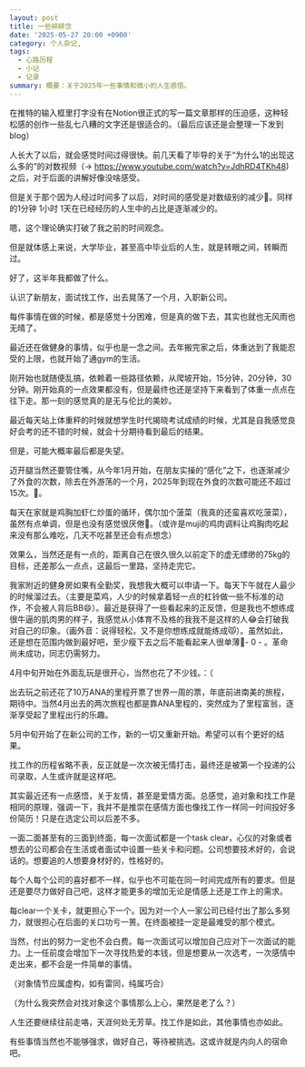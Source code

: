 ```yaml
---
layout: post
title: 一些碎碎念
date: '2025-05-27 20:00 +0900'
category: 个人杂记,
tags:
  - 心路历程
  - 小记
  - 记录
summary: 概要：关于2025年一些事情和微小的人生感悟。
---
```


在推特的输入框里打字没有在Notion很正式的写一篇文章那样的压迫感，这种轻松感的创作一些乱七八糟的文字还是很适合的。（最后应该还是会整理一下发到blog）

人长大了以后，就会感觉时间过得很快。前几天看了毕导的关于“为什么1的出现这么多的”的对数视频（-> https://www.youtube.com/watch?v=JdhRD4TKh48)之后，对于后面的讲解好像没啥感受。

但是关于那个因为人经过时间多了以后，对时间的感受是对数级别的减少🤔。同样的1分钟 1小时 1天在已经经历的人生中的占比是逐渐减少的。

嗯，这个理论确实打破了我之前的时间观念。

但是就体感上来说，大学毕业，甚至高中毕业后的人生，就是转眼之间，转瞬而过。

好了，这半年我都做了什么。

认识了新朋友，面试找工作，出去晃荡了一个月，入职新公司。

每件事情在做的时候，都是感觉十分困难，但是真的做下去，其实也就也无风雨也无晴了。

最近还在做健身的事情，似乎也是一念之间。去年搬完家之后，体重达到了我能忍受的上限，也就开始了通gym的生活。

刚开始也就随便乱搞，依赖着一些路径依赖，从爬坡开始，15分钟，20分钟，30分钟。刚开始真的一点效果都没有，但是最终也还是坚持下来看到了体重一点点在往下走。那一刻的感觉真的是无与伦比的美妙。

最近每天站上体重秤的时候就想学生时代揭晓考试成绩的时候，尤其是自我感觉良好会考的还不错的时候，就会十分期待看到最后的结果。

但是，可能大概率最后都是失望。

迈开腿当然还要管住嘴，从今年1月开始，在朋友实操的“感化”之下，也逐渐减少了外食的次数，除去在外游荡的一个月，2025年到现在外食的次数可能还不超过15次。🤔。

每天在家就是鸡胸加虾仁炒蛋的循环，偶尔加个菠菜（我真的还蛮喜欢吃菠菜），虽然有点单调，但是也没有感觉很厌倦🤔。（或许是muji的鸡肉调料让鸡胸肉吃起来没有那么难吃，几天不吃甚至还会有点想念）

效果么，当然还是有一点的，距离自己在很久很久以前定下的虚无缥缈的75kg的目标，还差那么一点点，这最后一里路，坚持走完它。

我家附近的健身房如果有全勤奖，我想我大概可以申请一下。每天下午就在人最少的时候溜过去。（主要是菜鸡，人少的时候拿着轻一点的杠铃做一些不标准的动作，不会被人背后BB😄）。最近是获得了一些看起来的正反馈，但是我也不想练成很牛逼的肌肉男的样子，我感觉从小体育不及格的我我不是这样的人😂会打破我对自己的印象。（画外音：说得轻松，又不是你想练成就能练成😾）。虽然如此，还是想在范围内做到最好吧，至少瘦下去之后不能看起来人很单薄🤔- 0 - 。革命尚未成功，同志仍需努力。

4月中旬开始在外面乱玩是很开心，当然也花了不少钱。：（

出去玩之前还花了10万ANA的里程开票了世界一周的票，年底前进南美的旅程，期待中。当然4月出去的两次旅程也都是靠ANA里程的，突然成为了里程富翁，逐渐享受起了里程出行的乐趣。

5月中旬开始了在新公司的工作，新的一切又重新开始。希望可以有个更好的结果。

找工作的历程省略不表，反正就是一次次被无情打击，最终还是被第一个投递的公司录取，人生或许就是这样吧。

其实最近还有一点感悟，关于友情，甚至是爱情方面。总感觉，追对象和找工作是相同的原理，强调一下，我并不是推崇在感情方面也像找工作一样同一时间投好多份简历！只是在选定公司以后差不多。

一面二面甚至有的三面到终面，每一次面试都是一个task clear，心仪的对象或者想去的公司都会在生活或者面试中设置一些关卡和问题。公司想要技术好的，会说话的。想要追的人想要身材好的，性格好的。

每个人每个公司的喜好都不一样，似乎也不可能在同一时间完成所有的要求。但是还是要尽力做好自己吧，这样才能更多的增加无论是情感上还是工作上的需求。

每clear一个关卡，就更担心下一个。因为对一个人一家公司已经付出了那么多努力，就很担心在后面的关口功亏一篑。在终面被挂一定是最难受的那个模式。

当然，付出的努力一定也不会白费。每一次面试可以增加自己应对下一次面试的能力。上一任前度会增加下一次寻找热爱的本钱，但是想要从一次选考，一次感情中走出来，都不会是一件简单的事情。

（对象情节应属虚构，如有雷同，纯属巧合）

（为什么我突然会对找对象这个事情那么上心，果然是老了么？）

人生还要继续往前走咯，天涯何处无芳草。找工作是如此，其他事情也亦如此。

有些事情当然也不能够强求，做好自己，等待被挑选。这或许就是内向人的宿命吧。
